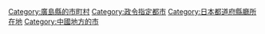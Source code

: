 {{catmore}}
{{Commonscat|Hiroshima}}
{{DEFAULTSORT:Hiroshima-shi}}
[[Category:廣島縣的市町村|Category:廣島縣的市町村]]
[[Category:政令指定都市|Category:政令指定都市]]
[[Category:日本都道府縣廳所在地|Category:日本都道府縣廳所在地]]
[[Category:中國地方的市|Category:中國地方的市]]